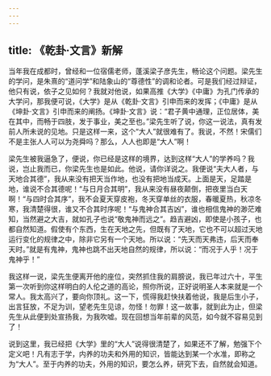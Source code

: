 ```yaml
---
---
---
```

title: 《乾卦·文言》新解
---




当年我在成都时，曾经和一位宿儒老师，蓬溪梁子彦先生，畅论这个问题。梁先生的学问，是朱熹的“道问学”和陆象山的“尊德性”的调和论者。可是我们经过辩证，他只有说，依子之见如何？我就对他说，如果高推《大学》《中庸》为孔门传承的大学问，那我便可说，《大学》是从《乾卦·文言》引申而来的发挥；《中庸》是从《坤卦·文言》引申而来的阐扬。《坤卦·文言》说：“君子黄中通理，正位居体，美在其中，而畅于四肢，发于事业，美之至也。”梁先生听了说，你这一说法，真有发前人所未说的见地。只是这样一来，这个“大人”就很难有了。我说，不然！宋儒们不是主张人人可以为尧舜吗？那么，人人也即是“大人”啊！

梁先生被我逼急了，便说，你已经是这样的境界，达到这样“大人”的学养吗？我说，岂止我而已，你梁先生也是如此。他说，请你详说之。我便说“夫大人者，与天地合其德”，我从来没有把天当作地，也没有把地当成天。上面是天，足踏是地，谁说不合其德呢！“与日月合其明”，我从来没有昼夜颠倒，把夜里当白天啊！“与四时合其序”，我不会夏天穿皮袍，冬天穿单丝的衣服，春暖夏热，秋凉冬寒，我清楚得很，谁又不合其时序呢！“与鬼神合其吉凶”，谁也相信鬼神的渺茫难知，当然避之大吉，就如孔子也说“敬鬼神而远之”。趋吉避凶，即使是小孩子，也都自然知道。假使有个东西，生在天地之先，但既有了天地，它也不可以超过天地运行变化的规律之中，除非它另有一个天地。所以说：“先天而天弗违，后天而奉天时。”就是有鬼神，鬼神也跳不出天地自然的规律，所以说：“而况于人乎！况于鬼神乎！”

我这样一说，梁先生便离开他的座位，突然抓住我的肩膀说，我已年过六十，平生第一次听到你这样明白的人伦之道的高论，照你所说，正好说明圣人本来就是一个常人。我太高兴了，要向你顶礼。这一下，慌得我赶快扶着他说，我是后生小子，出言狂放，不足为训，望老先生见谅，勿怪！勿罪！这一故事，就到此为止，但梁先生从此便到处宣扬我，为我吹嘘。现在回想当年前辈的风范，如今就不容易见到了！

说到这里，我已经把《大学》里的“大人”说得很清楚了，如果还不了解，勉强下个定义吧！凡有志于学，内养的功夫和外用的知识，皆能达到某一个水准，即称之为“大人”。至于内养的功夫，外用的知识，要怎么养，研究下去，自然就会知道。